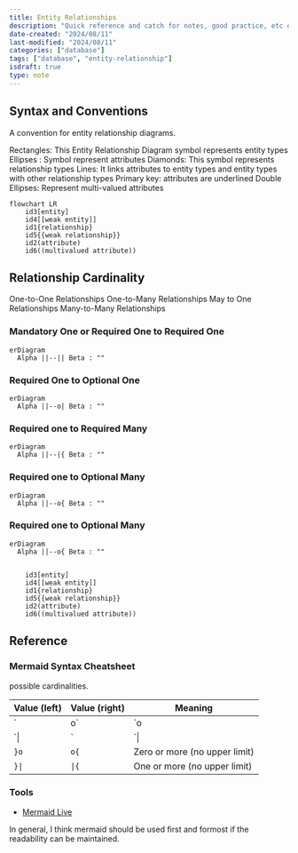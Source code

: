 ```yaml
---
title: Entity Relationships
description: "Quick reference and catch for notes, good practice, etc on entity relationships"
date-created: "2024/08/11"
last-modified: "2024/08/11"
categories: ["database"]
tags: ["database", "entity-relationship"]
isdraft: true
type: note
---
```



## Syntax and Conventions

A convention for entity relationship diagrams.

Rectangles: This Entity Relationship Diagram symbol represents entity types
Ellipses : Symbol represent attributes
Diamonds: This symbol represents relationship types
Lines: It links attributes to entity types and entity types with other relationship types
Primary key: attributes are underlined
Double Ellipses: Represent multi-valued attributes

```mermaid 
flowchart LR
    id3[entity]
    id4[[weak entity]]
    id1{relationship}
    id5{{weak relationship}}
    id2(attribute)
    id6((multivalued attribute))

```

## Relationship Cardinality 

One-to-One Relationships
One-to-Many Relationships
May to One Relationships
Many-to-Many Relationships


### Mandatory One or Required One to Required One

```mermaid 
erDiagram
  Alpha ||--|| Beta : ""
```

### Required One to Optional One 

```mermaid 
erDiagram
  Alpha ||--o| Beta : ""
```

### Required one to Required Many 

```mermaid 
erDiagram
  Alpha ||--|{ Beta : ""
```

### Required one to Optional Many 

```mermaid 
erDiagram
  Alpha ||--o{ Beta : ""
```

### Required one to Optional Many 

```mermaid 
erDiagram
  Alpha ||--o{ Beta : ""
```




```mermaid 

    id3[entity]
    id4[[weak entity]]
    id1{relationship}
    id5{{weak relationship}}
    id2(attribute)
    id6((multivalued attribute))

```




## Reference 

### Mermaid Syntax Cheatsheet

possible cardinalities.

| Value (left) |	Value (right) |	Meaning |
| --- | ---| ----|
| `|o` |	`o|` | 	Zero or one |
| `\||`|	`\||`	| Exactly one |
| `}o` | `o{` | Zero or more (no upper limit) |    |                              |
| `}\|`    |           `\|{` | One or more (no upper limit) |

### Tools 

- [Mermaid Live](https://mermaid.live)

In general, I think mermaid should be used first and formost if the readability can be maintained.

